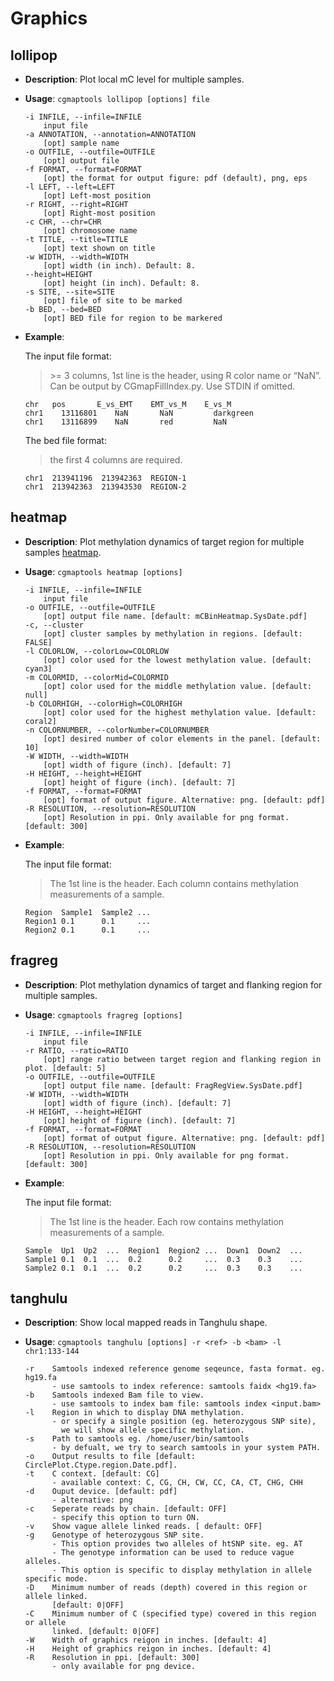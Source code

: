 # Graphics

## lollipop

- **Description**: Plot local mC level for multiple samples.

- **Usage**: `cgmaptools lollipop [options] file`

    ```
    -i INFILE, --infile=INFILE
		input file
  	-a ANNOTATION, --annotation=ANNOTATION
  		[opt] sample name
  	-o OUTFILE, --outfile=OUTFILE
  		[opt] output file
  	-f FORMAT, --format=FORMAT
  		[opt] the format for output figure: pdf (default), png, eps
  	-l LEFT, --left=LEFT
  		[opt] Left-most position
  	-r RIGHT, --right=RIGHT
  		[opt] Right-most position
  	-c CHR, --chr=CHR
  		[opt] chromosome name
  	-t TITLE, --title=TITLE
  		[opt] text shown on title
  	-w WIDTH, --width=WIDTH
  		[opt] width (in inch). Default: 8.
  	--height=HEIGHT
  		[opt] height (in inch). Default: 8.
  	-s SITE, --site=SITE
  		[opt] file of site to be marked
  	-b BED, --bed=BED
  		[opt] BED file for region to be markered
    ```

- **Example**:

    The input file format:
    
    > \>= 3 columns, 1st line is the header, using R color name or "NaN".
    Can be output by CGmapFillIndex.py. Use STDIN if omitted.
    
    ```
    chr   pos       E_vs_EMT	EMT_vs_M	E_vs_M
    chr1	13116801	NaN	      NaN	      darkgreen
    chr1	13116899	NaN	      red	      NaN
    ```
    
    The bed file format:
    
    > the first 4 columns are required.
    
    ```
    chr1  213941196  213942363  REGION-1
    chr1  213942363  213943530  REGION-2
    ```
  
## heatmap

- **Description**: Plot methylation dynamics of target region for multiple samples [heatmap].

- **Usage**: `cgmaptools heatmap [options]`

    ```
    -i INFILE, --infile=INFILE
		input file
  	-o OUTFILE, --outfile=OUTFILE
  		[opt] output file name. [default: mCBinHeatmap.SysDate.pdf]
  	-c, --cluster
  		[opt] cluster samples by methylation in regions. [default: FALSE]
  	-l COLORLOW, --colorLow=COLORLOW
  		[opt] color used for the lowest methylation value. [default: cyan3]
  	-m COLORMID, --colorMid=COLORMID
  		[opt] color used for the middle methylation value. [default: null]
  	-b COLORHIGH, --colorHigh=COLORHIGH
  		[opt] color used for the highest methylation value. [default: coral2]
  	-n COLORNUMBER, --colorNumber=COLORNUMBER
  		[opt] desired number of color elements in the panel. [default: 10]
  	-W WIDTH, --width=WIDTH
  		[opt] width of figure (inch). [default: 7]
  	-H HEIGHT, --height=HEIGHT
  		[opt] height of figure (inch). [default: 7]
  	-f FORMAT, --format=FORMAT
  		[opt] format of output figure. Alternative: png. [default: pdf]
  	-R RESOLUTION, --resolution=RESOLUTION
  		[opt] Resolution in ppi. Only available for png format. [default: 300]
    ```

- **Example**:

    The input file format:
    
    > The 1st line is the header. Each column contains methylation measurements of a sample.
    
    ```
    Region  Sample1  Sample2 ...
    Region1 0.1      0.1     ...
    Region2 0.1      0.1     ...
    ```

## fragreg

- **Description**: Plot methylation dynamics of target and flanking region for multiple samples.

- **Usage**: `cgmaptools fragreg [options]`

    ```
    -i INFILE, --infile=INFILE
		input file
  	-r RATIO, --ratio=RATIO
  		[opt] range ratio between target region and flanking region in plot. [default: 5]
  	-o OUTFILE, --outfile=OUTFILE
  		[opt] output file name. [default: FragRegView.SysDate.pdf]
  	-W WIDTH, --width=WIDTH
  		[opt] width of figure (inch). [default: 7]
  	-H HEIGHT, --height=HEIGHT
  		[opt] height of figure (inch). [default: 7]
  	-f FORMAT, --format=FORMAT
  		[opt] format of output figure. Alternative: png. [default: pdf]
  	-R RESOLUTION, --resolution=RESOLUTION
  		[opt] Resolution in ppi. Only available for png format. [default: 300]
    ```

- **Example**:

    The input file format:
    
    > The 1st line is the header. Each row contains methylation measurements of a sample.
    
    ```
    Sample  Up1  Up2  ...  Region1  Region2 ...  Down1  Down2  ...
    Sample1 0.1  0.1  ...  0.2      0.2     ...  0.3    0.3    ...
    Sample2 0.1  0.1  ...  0.2      0.2     ...  0.3    0.3    ...
    ```
    
## tanghulu

- **Description**: Show local mapped reads in Tanghulu shape.

- **Usage**: `cgmaptools tanghulu [options] -r <ref> -b <bam> -l chr1:133-144`

    ```
    -r    Samtools indexed reference genome seqeunce, fasta format. eg. hg19.fa
          - use samtools to index reference: samtools faidx <hg19.fa>
    -b    Samtools indexed Bam file to view.
          - use samtools to index bam file: samtools index <input.bam>
    -l    Region in which to display DNA methylation.
          - or specify a single position (eg. heterozygous SNP site), 
            we will show allele specific methylation.
    -s    Path to samtools eg. /home/user/bin/samtools
          - by defualt, we try to search samtools in your system PATH.
    -o    Output results to file [default: CirclePlot.Ctype.region.Date.pdf].
    -t    C context. [default: CG]
          - available context: C, CG, CH, CW, CC, CA, CT, CHG, CHH
    -d    Ouput device. [default: pdf]
          - alternative: png
    -c    Seperate reads by chain. [default: OFF]
          - specify this option to turn ON.
    -v    Show vague allele linked reads. [ default: OFF]
    -g    Genotype of heterozygous SNP site.
          - This option provides two alleles of htSNP site. eg. AT
          - The genotype information can be used to reduce vague alleles.
          - This option is specific to display methylation in allele specific mode.
    -D    Minimum number of reads (depth) covered in this region or allele linked. 
          [default: 0|OFF]
    -C    Minimum number of C (specified type) covered in this region or allele
          linked. [default: 0|OFF]
    -W    Width of graphics reigon in inches. [default: 4]
    -H    Height of graphics reigon in inches. [default: 4]
    -R    Resolution in ppi. [default: 300]
          - only available for png device.
    ```


